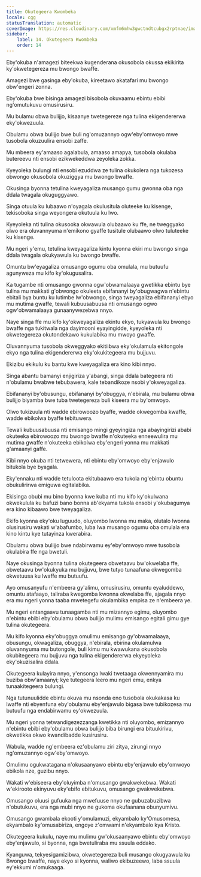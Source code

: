 ```yaml
---
title: Okutegeera Kwombeka
locale: cgg
statusTranslation: automatic
coverImage: https://res.cloudinary.com/xmfm6mhw3gwctndtcubgx2rptnae/image/upload/v1741354419/small_cover_la_gran_rebelion_28716e29d2.webp
sidebar:
    label: 14. Okutegeera Kwombeka
    order: 14
---
```

Eby'okuba n'amagezi biteekwa kugenderana okusobola okussa ekikirita ky'okwetegereza mu bwongo bwaffe.

Amagezi bwe gasinga eby'okuba, kireetawo akatafari mu bwongo obw'engeri zonna.

Eby'okuba bwe bisinga amagezi bisobola okuvaamu ebintu ebibi ng'omutukuvu omusirusiru.

Mu bulamu obwa bulijjo, kisaanye twetegereze nga tulina ekigendererwa eky'okwezuula.

Obulamu obwa bulijjo bwe buli ng'omuzannyo ogw'eby'omwoyo mwe tusobola okuzuulira ensobi zaffe.

Mu mbeera ey'amaaso agalabula, amaaso amapya, tusobola okulaba butereevu nti ensobi ezikwekeddwa zeyoleka zokka.

Kyeyoleka bulungi nti ensobi ezuddwa ze tulina okukolera nga tukozesa obwongo okusobola okuziggya mu bwongo bwaffe.

Okusinga byonna tetulina kweyagaliza musango gumu gwonna oba nga ddala twagala okuguggyawo.

Singa otuula ku lubaawo n'oyagala okulusitula oluteeke ku kisenge, tekisoboka singa weyongera okutuula ku lwo.

Kyeyoleka nti tulina okusooka okwawula olubaawo ku ffe, ne tweggyako olwo era oluvannyuma n'emikono gyaffe tusitule olubaawo olwo tuluteeke ku kisenge.

Mu ngeri y'emu, tetulina kweyagaliza kintu kyonna ekiri mu bwongo singa ddala twagala okukyawula ku bwongo bwaffe.

Omuntu bw'eyagaliza omusango ogumu oba omulala, mu butuufu agunyweza mu kifo ky'okugusalira.

Ka tugambe nti omusango gwonna ogw'obwamalaaya gwetikka ebintu bye tulina mu makkati g'obwongo okuleeta ebifananyi by'obugwagwa n'ebintu ebitali bya buntu ku lutimbe lw'obwongo, singa tweyagaliza ebifananyi ebyo mu mutima gwaffe, tewali kubuusabuusa nti omusango ogwo ogw'obwamalaaya gunaanywezebwa nnyo.

Naye singa ffe mu kifo ky'okweyagaliza ekintu ekyo, tukyawula ku bwongo bwaffe nga tukitwala nga dayimooni eyayingidde, kyeyoleka nti okwetegereza okutondekawo kukulabika mu mwoyo gwaffe.

Oluvannyuma tusobola okweggyako ekitiibwa eky'okulamula ekitongole ekyo nga tulina ekigendererwa eky'okukitegeera mu bujjuvu.

Ekizibu ekikulu ku bantu kwe kweyagaliza era kino kibi nnyo.

Singa abantu bamanyi enjigiriza y'abangi, singa ddala bategeera nti n'obulamu bwabwe tebubawera, kale tebandikoze nsobi y'okweyagaliza.

Ebifananyi by'obusungu, ebifananyi by'obuggya, n'ebirala, mu bulamu obwa bulijjo biyamba bwe tuba twetegereza buli kiseera mu by'omwoyo.

Olwo tukizuula nti wadde ebirowoozo byaffe, wadde okwegomba kwaffe, wadde ebikolwa byaffe tebituwera.

Tewali kubuusabuusa nti emisango mingi gyeyingiza nga abayingirizi ababi okuteeka ebirowoozo mu bwongo bwaffe n'okuteeka enneewulira mu mutima gwaffe n'okuteeka ebikolwa eby'engeri yonna mu makkati g'amaanyi gaffe.

Kibi nnyo okuba nti tetwewera, nti ebintu eby'omwoyo eby'enjawulo bitukola bye byagala.

Eky'ennaku nti wadde tetuloota ekitubaawo era tukola ng'ebintu obuntu obukulirirwa emiguwa egitalabika.

Ekisinga obubi mu bino byonna kwe kuba nti mu kifo ky'okulwana okwekulula ku bafuzi bano bonna ab'ekyama tukola ensobi y'okubagumya era kino kibaawo bwe tweyagaliza.

Ekifo kyonna eky'oku luguudo, oluyombo lwonna mu maka, olutalo lwonna olusirusiru wakati w'abafumbo, luba lwa musango ogumu oba omulala era kino kintu kye tutayinza kwerabira.

Obulamu obwa bulijjo bwe ndabirwamu ey'eby'omwoyo mwe tusobola okulabira ffe nga bwetuli.

Naye okusinga byonna tulina okutegeera obwetaavu bw'okwelaba ffe, obwetaavu bw'okukyuka mu bujjuvu, bwe tutyo tunaafuna okwegomba okwetuusa ku lwaffe mu butuufu.

Ayo omusanyufu n'embeera gy'alimu, omusirusiru, omuntu eyaluddewo, omuntu atafaayo, taliraba kwegomba kwonna okwelaba ffe, ajagala nnyo era mu ngeri yonna taaba mwetegefu okulambika empisa ze n'embeera ye.

Mu ngeri entangaavu tunaagamba nti mu mizannyo egimu, oluyombo n'ebintu ebibi eby'obulamu obwa bulijjo mulimu emisango egitali gimu gye tulina okutegeera.

Mu kifo kyonna eky'obuggya omulimu emisango gy'obwamalaaya, obusungu, okwagaliza, obuggya, n'ebirala, ebirina okulamulwa oluvannyuma mu butongole, buli kimu mu kwawukana okusobola okubitegeera mu bujjuvu nga tulina ekigendererwa ekyeyoleka eky'okuzisalira ddala.

Okutegeera kulayira nnyo, y'ensonga lwaki twetaaga okwennyamira mu buziba obw'amaanyi; kye tutegeera leero mu ngeri emu, enkya tunaakitegeera bulungi.

Nga tutunuulidde ebintu okuva mu nsonda eno tusobola okukakasa ku lwaffe nti ebyenfuna eby'obulamu eby'enjawulo bigasa bwe tubikozesa mu butuufu nga endabirwamu ey'okwezuula.

Mu ngeri yonna tetwandigezezzanga kwetikka nti oluyombo, emizannyo n'ebintu ebibi eby'obulamu obwa bulijjo biba birungi era bituukirivu, okwetikka okwo kwandibadde kusirusiru.

Wabula, wadde ng'embeera ez'obulamu ziri zitya, zirungi nnyo ng'omuzannyo ogw'eby'omwoyo.

Omulimu ogukwatagana n'okusaanyawo ebintu eby'enjawulo eby'omwoyo ebikola nze, guzibu nnyo.

Wakati w'ebiseera eby'oluyimba n'omusango gwakwekebwa. Wakati w'ekirooto ekinyuvu eky'ebifo ebitukuvu, omusango gwakwekebwa.

Omusango oluusi gufuuka nga mwefuuse nnyo ne gubuzabuzibwa n'obutukuvu, era nga mubi nnyo ne gukoma okufaanana obunyumivu.

Omusango gwambala ekooti y'omulamuzi, ekyambalo ky'Omusomesa, ekyambalo ky'omusabiriza, engoye z'omwami n'ekyambalo kya Kristo.

Okutegeera kukulu, naye mu mulimu gw'okusaanyawo ebintu eby'omwoyo eby'enjawulo, si byonna, nga bwetuliraba mu ssuula eddako.

Kyanguwa, tekyesigamizibwa, okwetegereza buli musango okugyawula ku Bwongo bwaffe, naye ekyo si kyonna, waliwo ekibuzeewo, laba ssuula ey'ekkumi n'omukaaga.

